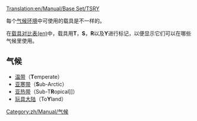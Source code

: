 [[Translation:en/Manual/Base Set/TSRY]]

每个[[zh/Manual/气候|气候环境]]中可使用的载具是不一样的。

在[[en/Manual/Base Set/Vehicle comparison charts|载具对比表(en)]]中，载具用'''T'''，'''S'''，'''R'''以及'''Y'''进行标记，以便显示它们可以在哪些气候里使用。

== 气候 ==

*[[zh/Manual/气候#wen-dai-qi-hou|温带]]（'''T'''emperate）
*[[zh/Manual/气候#ya-han-dai-qi-hou|亚寒带]]（'''S'''ub-Arctic）
*[[zh/Manual/气候#ya-re-dai-qi-hou|亚热带]]（Sub-T'''R'''opical]]）
*[[zh/Manual/气候#wan-ju-da-lu|玩具大陆]]（To'''Y'''land）

[[Category:zh/Manual/气候]]
